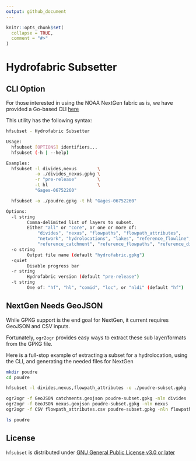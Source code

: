 ```yaml
---
output: github_document
---
```


<!-- README.md is generated from README.Rmd. Please edit that file -->

```r
knitr::opts_chunk$set(
  collapse = TRUE,
  comment = "#>"
)
```

# Hydrofabric Subsetter

## CLI Option

For those interested in using the NOAA NextGen fabric as is, we have provided a Go-based CLI [here](https://github.com/LynkerIntel/hfsubset/releases)

This utility has the following syntax:

```bash
hfsubset - Hydrofabric Subsetter

Usage:
  hfsubset [OPTIONS] identifiers...
  hfsubset (-h | --help)

Examples:
  hfsubset -l divides,nexus        \
           -o ./divides_nexus.gpkg \
           -r "pre-release"        \
           -t hl                   \
           "Gages-06752260"

  hfsubset -o ./poudre.gpkg -t hl "Gages-06752260"

Options:
  -l string
        Comma-delimited list of layers to subset.
        Either "all" or "core", or one or more of:
            "divides", "nexus", "flowpaths", "flowpath_attributes",
            "network", "hydrolocations", "lakes", "reference_flowline",
            "reference_catchment", "reference_flowpaths", "reference_divides" (default "core")
  -o string
        Output file name (default "hydrofabric.gpkg")
  -quiet
        Disable progress bar
  -r string
        Hydrofabric version (default "pre-release")
  -t string
        One of: "hf", "hl", "comid", "loc", or "nldi" (default "hf")
```

## NextGen Needs GeoJSON

While GPKG support is the end goal for NextGen, it current requires GeoJSON and CSV inputs.

Fortunately, `ogr2ogr` provides easy ways to extract these sub layer/formats from the GPKG file.

Here is a full-stop example of extracting a subset for a hydrolocation, using the CLI, and generating the needed files for NextGen

```bash
mkdir poudre
cd poudre

hfsubset -l divides,nexus,flowpath_attributes -o ./poudre-subset.gpkg -r "pre-release" -t hl "Gages-06752260"

ogr2ogr -f GeoJSON catchments.geojson poudre-subset.gpkg -nln divides  
ogr2ogr -f GeoJSON nexus.geojson poudre-subset.gpkg -nln nexus
ogr2ogr -f CSV flowpath_attributes.csv poudre-subset.gpkg -nln flowpath_attributes

ls poudre
```

## License

`hfsubset` is distributed under [GNU General Public License v3.0 or later](LICENSE.md)
